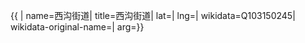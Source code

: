 {{ {{{1|PRC admin/showdata}}}|
name=西沟街道|
title=西沟街道|
lat=|
lng=|
wikidata=Q103150245|
wikidata-original-name=|
arg={{{arg|}}}}}